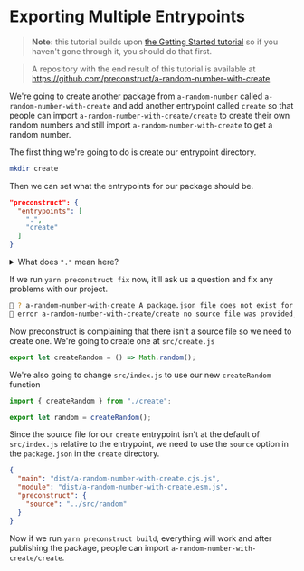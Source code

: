 # Exporting Multiple Entrypoints

> **Note:** this tutorial builds upon [the Getting Started tutorial](/tutorials) so if you haven't gone through it, you should do that first.

> A repository with the end result of this tutorial is available at https://github.com/preconstruct/a-random-number-with-create

We're going to create another package from `a-random-number` called `a-random-number-with-create` and add another entrypoint called `create` so that people can import `a-random-number-with-create/create` to create their own random numbers and still import `a-random-number-with-create` to get a random number.

The first thing we're going to do is create our entrypoint directory.

```bash
mkdir create
```

Then we can set what the entrypoints for our package should be.

```json
"preconstruct": {
  "entrypoints": [
    ".",
    "create"
  ]
}
```

<details>

<summary>
  What does <code>"."</code> mean here?
</summary>

`"."` is referring to the current directory so in this context it means that the current directory should be an entrypoint. So consumers should be able to import `a-random-number` (`"."`) and `a-random-number/create` (`"create"`)

</details>

If we run `yarn preconstruct fix` now, it'll ask us a question and fix any problems with our project.

```bash
🎁 ? a-random-number-with-create A package.json file does not exist for this entrypoint, would you like to create one automatically? Yes
🎁 error a-random-number-with-create/create no source file was provided, please create a file at src/index or specify a custom source file with the preconstruct source option
```

Now preconstruct is complaining that there isn't a source file so we need to create one. We're going to create one at `src/create.js`

```jsx
export let createRandom = () => Math.random();
```

We're also going to change `src/index.js` to use our new `createRandom` function

```jsx
import { createRandom } from "./create";

export let random = createRandom();
```

Since the source file for our `create` entrypoint isn't at the default of `src/index.js` relative to the entrypoint, we need to use the `source` option in the `package.json` in the `create` directory.

```json
{
  "main": "dist/a-random-number-with-create.cjs.js",
  "module": "dist/a-random-number-with-create.esm.js",
  "preconstruct": {
    "source": "../src/random"
  }
}
```

Now if we run `yarn preconstruct build`, everything will work and after publishing the package, people can import `a-random-number-with-create/create`.
